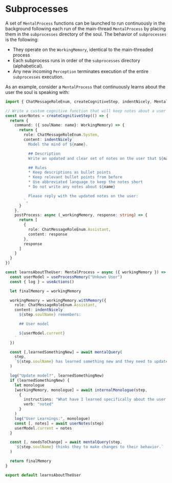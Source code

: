 # Subprocesses

A set of `MentalProcess` functions can be launched to run continuously in the background following each run of the main-thread `MentalProcess` by placing them in the `subprocesses` directory of the soul. The behavior of `subprocesses` is the following:
- They operate on the `WorkingMemory`, identical to the main-threaded process
- Each subprocess runs in order of the `subprocesses` directory (alphabetical).
- Any new incoming `Perception` terminates execution of the entire `subprocesses` execution.

As an example, consider a `MentalProcess` that continuously learns about the user the soul is speaking with:

```typescript filename="subprocesses/learnsAboutTheUser.ts"
import { ChatMessageRoleEnum, createCognitiveStep, indentNicely, MentalProcess, useActions, useProcessMemory, WorkingMemory } from "@opensouls/engine";

// Write a custom cognitive function that will keep notes about a user
const userNotes = createCognitiveStep(() => {
  return {
    command: ({ soulName: name}: WorkingMemory) => {
      return {
        role: ChatMessageRoleEnum.System,
        content: indentNicely`
          Model the mind of ${name}.

          ## Description
          Write an updated and clear set of notes on the user that ${name} would want to remember.

          ## Rules
          * Keep descriptions as bullet points
          * Keep relevant bullet points from before
          * Use abbreviated language to keep the notes short
          * Do not write any notes about ${name}

          Please reply with the updated notes on the user:
        `,
      }
    },
    postProcess: async (_workingMemory, response: string) => {
      return [
        {
          role: ChatMessageRoleEnum.Assistant,
          content: response
        },   
        response
      ]
    }
  }
})

const learnsAboutTheUser: MentalProcess = async ({ workingMemory }) => {
  const userModel = useProcessMemory("Unkown User")
  const { log } = useActions()

  let finalMemory = workingMemory

  workingMemory = workingMemory.withMemory({
    role: ChatMessageRoleEnum.Assistant,
    content: indentNicely`
      ${step.soulName} remembers:

      ## User model

      ${userModel.current}
    `
  })

  const [,learnedSomethingNew] = await mentalQuery(
    step,
    `${step.soulName} has learned something new and they need to update the mental model of the user.`
  )

  log("Update model?", learnedSomethingNew)
  if (learnedSomethingNew) {
    let monologue
    [workingMemory, monologue] = await internalMonologue(step,
      {
        instructions: "What have I learned specifically about the user from the last few messages?",
        verb: "noted"
      }
    )
    log("User Learnings:", monologue)
    const [, notes] = await userNotes(step)
    userModel.current = notes
  }

  const [, needsToChange] = await mentalQuery(step,
    `${step.soulName} thinks they to make changes to their behavior.`
  )

  return finalMemory
}

export default learnsAboutTheUser
```